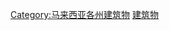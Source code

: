 {{commons category|Buildings in Sabah}}

[[Category:马来西亚各州建筑物|Category:马来西亚各州建筑物]]
[[Category:沙巴|建筑物]]